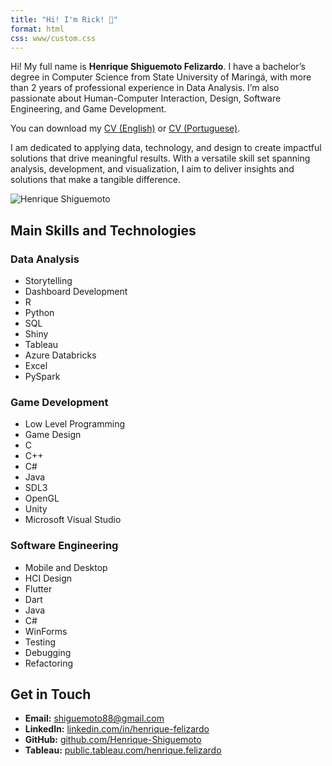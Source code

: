 ```yaml
---
title: "Hi! I'm Rick! 👋"
format: html
css: www/custom.css
---
```


::::: intro-container
::: intro-text
Hi! My full name is **Henrique Shiguemoto Felizardo**. I have a bachelor's degree in Computer Science from State University of Maringá, with more than 2 years of professional experience in Data Analysis. I’m also passionate about Human-Computer Interaction, Design, Software Engineering, and Game Development.

You can download my [CV (English)](www/Data%20Analyst.pdf) or [CV (Portuguese)](www/Analista%20de%20Dados.pdf).

I am dedicated to applying data, technology, and design to create impactful solutions that drive meaningful results. With a versatile skill set spanning analysis, development, and visualization, I aim to deliver insights and solutions that make a tangible difference.
:::

::: intro-photo
<img src="www/profile.jpeg" alt="Henrique Shiguemoto"/>
:::
:::::

## Main Skills and Technologies

:::::: skills-grid
::: skill-column
<h3>Data Analysis</h3>

<ul>

<li>Storytelling</li>

<li>Dashboard Development</li>

<li>R</li>

<li>Python</li>

<li>SQL</li>

<li>Shiny</li>

<li>Tableau</li>

<li>Azure Databricks</li>

<li>Excel</li>

<li>PySpark</li>

</ul>
:::

::: skill-column
<h3>Game Development</h3>

<ul>

<li>Low Level Programming</li>

<li>Game Design</li>

<li>C</li>

<li>C++</li>

<li>C#</li>

<li>Java</li>

<li>SDL3</li>

<li>OpenGL</li>

<li>Unity</li>

<li>Microsoft Visual Studio</li>

</ul>
:::

::: skill-column
<h3>Software Engineering</h3>

<ul>

<li>Mobile and Desktop</li>

<li>HCI Design</li>

<li>Flutter</li>

<li>Dart</li>

<li>Java</li>

<li>C#</li>

<li>WinForms</li>

<li>Testing</li>

<li>Debugging</li>

<li>Refactoring</li>

</ul>
:::
::::::

## Get in Touch

::: contact-section
<ul>

<li><strong>Email:</strong> <a href="mailto:shiguemoto88@gmail.com">shiguemoto88\@gmail.com</a></li>

<li><strong>LinkedIn:</strong> <a href="https://www.linkedin.com/in/henrique-felizardo-784533241/" target="_blank">linkedin.com/in/henrique-felizardo</a></li>

<li><strong>GitHub:</strong> <a href="https://github.com/Henrique-Shiguemoto" target="_blank">github.com/Henrique-Shiguemoto</a></li>

<li><strong>Tableau:</strong> <a href="https://public.tableau.com/app/profile/henrique.felizardo" target="_blank">public.tableau.com/henrique.felizardo</a></li>

</ul>
:::
